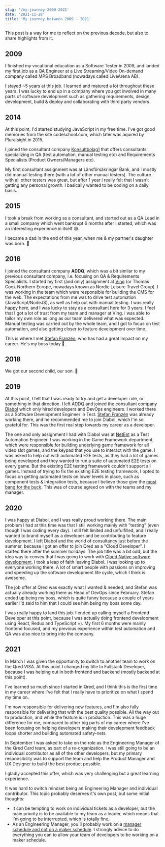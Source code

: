 ```yaml
---
slug: '/my-journey-2009-2021'
date: '2021-11-28'
title: 'My journey between 2009 - 2021'
---
```


This post is a way for me to reflect on the previous decade, but also to share highlights from it.

## 2009

I finished my vocational education as a Software Tester in 2009, and landed my first job as a QA Engineer at a Live Streaming/Video On-demand company called MPS Broadband (nowadays called LiveArena AB).

I stayed ~5 years at this job. I learned and matured a lot throughout these years. I was lucky to end up in a company where you got involved in many parts of software development such as gathering requirements, design, development, build & deploy and collaborating with third party vendors.

## 2014

At this point, I'd started studying JavaScript in my free time. I've got good memories from the site codeschool.com, which later was aquired by Pluralsight in 2015.

I joined the consultant company [Konsultbolag1](https://konsultbolag1.se) that offers consultants specializing in QA (test automation, manual testing etc) and Requirements Specialists (Product Owners/Managers etc).

My first consultant assignment was at Länsförsäkringar Bank, and I mostly did manual testing there (with a lot of other manual testers).
The culture with all other testers was great, but after 1 year I really felt that I wasn't getting any personal growth. I basically wanted to be coding on a daily basis.

## 2015

I took a break from working as a consultant, and started out as a QA Lead in a small company which went bankrupt 6 months after I started, which was an interesting experience in itself 😅.

I became a dad in the end of this year, when me & my partner's daughter was born. 👶

## 2016

I joined the consultant company **ADDQ**, which was a bit similar to my previous consultant company, i.e. focusing on QA & Requirements Specialists.
I started my first (and only) assignment at [Ving](https://www.ving.se/) (or Thomas Cook Northern Europe, nowadays known as Nordic Leisure Travel Group).
I was working in the team which were responsible for building the CMS for the web. The expectations from me was to drive test automation (JavaScript/NodeJS), as well as help out with manual testing.
I was really happy here, and I was lucky to stay as a consultant here for 3 years. I feel that I got a lot of trust from my team and manager at Ving. I was able to tailor my own role as long as our team delivered what was expected.
Manual testing was carried out by the whole team, and I got to focus on test automation, and also getting closer to feature development over time.

This is where I met [Stefan Franzén](https://www.linkedin.com/in/stefanfranzen), who has had a great impact on my career. He's my boss today 🙂.

## 2018

We got our second child, our son. 👶

## 2019

At this point, I felt that I was ready to try and get a developer role, or something in that direction. I left ADDQ and joined the consultant company [Diabol](https://www.diabol.se/) which only hired developers and DevOps engineers.
I worked there as a Software Development Engineer in Test. [Stefan Franzén](https://www.linkedin.com/in/stefanfranzen) was already working there, and he recommended me to join Diabol, which I'm so grateful for.
This was the first real step towards my career as a developer.

The one and only assignment I had with Diabol was at [NetEnt](https://www.netent.com/en/) as a Test Automation Engineer.
I was working in the Game Framework department, which were responsible for building underlying game framework for all video slot games, and the keypad that you use to interact with the game.
I was asked to help out with automated E2E tests, as they had a lot of games being developed and they wanted to run a suite of automated E2E tests on every game. But the existing E2E testing framework couldn't support all games.
Instead of trying to fix the existing E2E testing framework, I opted to focus on getting automated tests on lower levels in place, such as component tests & integration tests, because I believe those give the [most bang for the buck](https://kentcdodds.com/blog/write-tests).
This was of course agreed on with the teams and my manager.

## 2020

I was happy at Diabol, and I was really proud working there. The main problem I had at this time was that I still working mainly with "testing" (even though I was coding every day). I still felt limited and unfulfilled, and I really wanted to brand myself as a developer and be contributing to feature development.
I left Diabol and the world of consultancy just before the summer, because I got an offer to join Qred as a "Cloud Developer". I started there after the summer holidays. The job title was a bit odd, but the idea was to convey that I was going to work with [Cloud Native software development](https://www.infoworld.com/article/3281046/what-is-cloud-native-the-modern-way-to-develop-software.html).
I took a leap of faith leaving Diabol. I was looking up to everyone working there. A lot of smart people with passions on improving and speeding up the software development life cycle, which I think is awesome.

The job offer at Qred was exactly what I wanted & needed, and Stefan was actually already working there as Head of DevOps since February.
Stefan ended up being my boss, which is quite funny because a couple of years earlier I'd said to him that I could see him being my boss some day.

I was really happy to land this job. I ended up calling myself a Frontend Developer at this point, because I was actually doing frontend development using React, Redux and TypeScript =).
My first 6 months were mainly frontend focused, and my previous experience within test automation and QA was also nice to bring into the company.

## 2021

In March I was given the opportunity to switch to another team to work on the Qred VISA. At this point I changed my title to Fullstack Developer, because I was helping out in both frontend and backend (mostly backend at this point).

I've learned so much since I started in Qred, and I think this is the first time in my career where I've felt that I really have to prioritize on what I spend my time on. 

I'm now responsible for delivering new features, and I'm also fully responsible for delivering that with the best quality possible. All the way out to production, and while the feature is in production.
This was a huge difference for me, compared to other big parts of my career where I've been focusing on helping developers making their develepment feedback loops shorter and building automated safety-nets.

In September I was asked to take on the role as the Engineering Manager of the Qred Card team, as part of a re-organization.
I was still going to be an individual contributor as all of the other developers, but my primary responsibility was to support the team and help the Product Manager and UX Designer to build the best product possible.

I gladly accepted this offer, which was very challenging but a great learning experience.

It was hard to switch mindset being an Engineering Manager and individual contributor. This topic probably deserves it's own post, but some initial thoughts:
* It can be tempting to work on individual tickets as a developer, but the main priority is to be available to my team as a leader, which means that I'm going to be interrupted, which is totally fine.
* As an Engineering Manager, you'll probably work on a [manager schedule and not on a maker schedule](https://paulgraham.com/makersschedule.html). I strongly advice to do everything you can to allow your team of developers to be working on a maker schedule.
